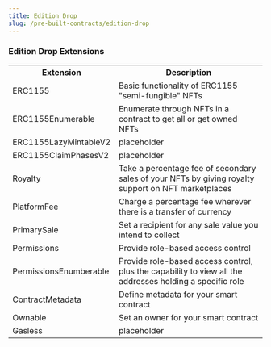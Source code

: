 ```yaml
---
title: Edition Drop
slug: /pre-built-contracts/edition-drop
---
```



### Edition Drop Extensions

<table>
  <tr>
    <th>Extension</th>
    <th>Description</th>
  </tr>
  <tr>
    <td>ERC1155</td>
    <td>Basic functionality of ERC1155 "semi-fungible" NFTs</td>
  </tr>
  <tr>
    <td>ERC1155Enumerable</td>
    <td>Enumerate through NFTs in a contract to get all or get owned NFTs</td>
  </tr>
  <tr>
    <td>ERC1155LazyMintableV2</td>
    <td>placeholder</td>
  </tr>
  <tr>
    <td>ERC1155ClaimPhasesV2</td>
    <td>placeholder</td>
  </tr>
  <tr>
    <td>Royalty</td>
    <td>
      Take a percentage fee of secondary sales of your NFTs by giving royalty
      support on NFT marketplaces
    </td>
  </tr>
  <tr>
    <td>PlatformFee</td>
    <td>Charge a percentage fee wherever there is a transfer of currency</td>
  </tr>
  <tr>
    <td>PrimarySale</td>
    <td>Set a recipient for any sale value you intend to collect</td>
  </tr>
  <tr>
    <td>Permissions</td>
    <td>Provide role-based access control</td>
  </tr>
  <tr>
    <td>PermissionsEnumberable</td>
    <td>
      Provide role-based access control, plus the capability to view all the
      addresses holding a specific role
    </td>
  </tr>
  <tr>
    <td>ContractMetadata</td>
    <td>Define metadata for your smart contract</td>
  </tr>
  <tr>
    <td>Ownable</td>
    <td>Set an owner for your smart contract</td>
  </tr>
  <tr>
    <td>Gasless</td>
    <td>placeholder</td>
  </tr>
</table>
